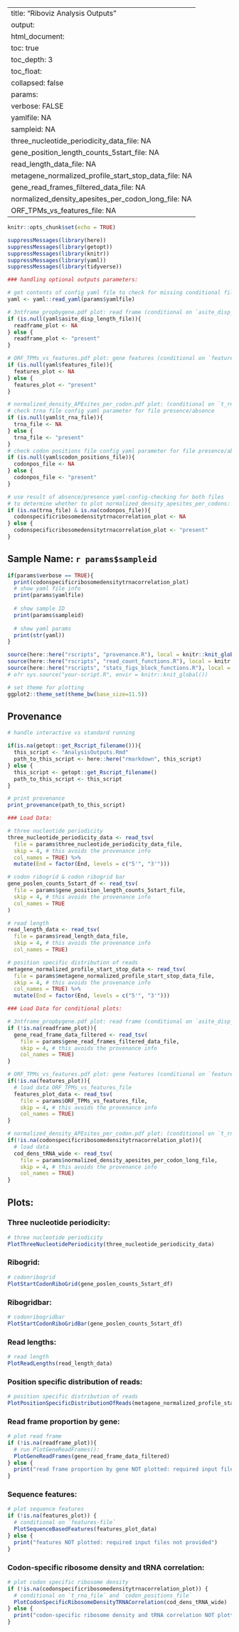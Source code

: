 
---
title: "Riboviz Analysis Outputs"
output: 
  html_document:
    toc: true
    toc_depth: 3
    toc_float:
      collapsed: false
params: 
  verbose: FALSE
  yamlfile: NA
  sampleid: NA
  three_nucleotide_periodicity_data_file: NA
  gene_position_length_counts_5start_file: NA
  read_length_data_file: NA
  metagene_normalized_profile_start_stop_data_file: NA
  gene_read_frames_filtered_data_file: NA
  normalized_density_apesites_per_codon_long_file: NA
  ORF_TPMs_vs_features_file: NA
---

```r
knitr::opts_chunk$set(echo = TRUE)

suppressMessages(library(here))
suppressMessages(library(getopt))
suppressMessages(library(knitr)) 
suppressMessages(library(yaml))
suppressMessages(library(tidyverse))
```

```r

### handling optional outputs parameters: 

# get contents of config yaml file to check for missing conditional files
yaml <- yaml::read_yaml(params$yamlfile)

# 3ntframe_propbygene.pdf plot: read frame (conditional on `asite_disp_length_file`) 
if (is.null(yaml$asite_disp_length_file)){
  readframe_plot <- NA
} else {
  readframe_plot <- "present"
}

# ORF_TPMs_vs_features.pdf plot: gene features (conditional on `features_file`)
if (is.null(yaml$features_file)){
  features_plot <- NA
} else {
  features_plot <- "present"
}

# normalized_density_APEsites_per_codon.pdf plot: (conditional on `t_rna_file` and `codon_positions_file`)
# check trna file config yaml parameter for file presence/absence
if (is.null(yaml$t_rna_file)){
  trna_file <- NA
} else {
  trna_file <- "present"
}
# check codon positions file config yaml parameter for file presence/absence
if (is.null(yaml$codon_positions_file)){
  codonpos_file <- NA
} else {
  codonpos_file <- "present"
}

# use result of absence/presence yaml-config-checking for both files 
# to determine whether to plot normalized_density_apesites_per_codons:
if (is.na(trna_file) & is.na(codonpos_file)){
  codonspecificribosomedensitytrnacorrelation_plot <- NA
} else {
  codonspecificribosomedensitytrnacorrelation_plot <- "present"
}
```

## Sample Name: `r params$sampleid`

```r

if(params$verbose == TRUE){
  print(codonspecificribosomedensitytrnacorrelation_plot)
  # show yaml file info
  print(params$yamlfile)
  
  # show sample ID
  print(params$sampleid)
  
  # show yaml params
  print(str(yaml))
}
```

```r

source(here::here("rscripts", "provenance.R"), local = knitr::knit_global())
source(here::here("rscripts", "read_count_functions.R"), local = knitr::knit_global())
source(here::here("rscripts", "stats_figs_block_functions.R"), local = knitr::knit_global())
# o?r sys.source("your-script.R", envir = knitr::knit_global())

# set theme for plotting
ggplot2::theme_set(theme_bw(base_size=11.5))
```

## Provenance

```r
# handle interactive vs standard running

if(is.na(getopt::get_Rscript_filename())){
  this_script <- "AnalysisOutputs.Rmd"
  path_to_this_script <- here::here("rmarkdown", this_script)
} else {
  this_script <- getopt::get_Rscript_filename()
  path_to_this_script <- this_script
}

# print provenance
print_provenance(path_to_this_script)
```

```r

### Load Data: 

# three nucleotide periodicity
three_nucleotide_periodicity_data <- read_tsv(
  file = params$three_nucleotide_periodicity_data_file, 
  skip = 4, # this avoids the provenance info
  col_names = TRUE) %>%
  mutate(End = factor(End, levels = c("5'", "3'")))

# codon ribogrid & codon ribogrid bar
gene_poslen_counts_5start_df <- read_tsv(
  file = params$gene_position_length_counts_5start_file, 
  skip = 4, # this avoids the provenance info
  col_names = TRUE
)

# read length
read_length_data <- read_tsv(
  file = params$read_length_data_file, 
  skip = 4, # this avoids the provenance info
  col_names = TRUE)

# position specific distribution of reads 
metagene_normalized_profile_start_stop_data <- read_tsv(
  file = params$metagene_normalized_profile_start_stop_data_file, 
  skip = 4, # this avoids the provenance info
  col_names = TRUE) %>%
  mutate(End = factor(End, levels = c("5'", "3'")))

### Load Data for conditional plots:

# 3ntframe_propbygene.pdf plot: read frame (conditional on `asite_disp_length_file`) 
if (!is.na(readframe_plot)){
  gene_read_frame_data_filtered <- read_tsv(
    file = params$gene_read_frames_filtered_data_file, 
    skip = 4, # this avoids the provenance info
    col_names = TRUE)
}

# ORF_TPMs_vs_features.pdf plot: gene features (conditional on `features-file`)
if(!is.na(features_plot)){
  # load data ORF_TPMs_vs_features_file
  features_plot_data <- read_tsv(
    file = params$ORF_TPMs_vs_features_file, 
    skip = 4, # this avoids the provenance info
    col_names = TRUE)
}

# normalized_density_APEsites_per_codon.pdf plot: (conditional on `t_rna_file` and `codon_positions_file`)
if(!is.na(codonspecificribosomedensitytrnacorrelation_plot)){
  # load data 
  cod_dens_tRNA_wide <- read_tsv(
    file = params$normalized_density_apesites_per_codon_long_file, 
    skip = 4, # this avoids the provenance info
    col_names = TRUE)
}
```

## Plots:

### Three nucleotide periodicity: 

```r

# three nucleotide periodicity
PlotThreeNucleotidePeriodicity(three_nucleotide_periodicity_data)
```

### Ribogrid: 

```r

# codonribogrid
PlotStartCodonRiboGrid(gene_poslen_counts_5start_df)
```

### Ribogridbar: 

```r

# codonribogridbar
PlotStartCodonRiboGridBar(gene_poslen_counts_5start_df)
```

### Read lengths:

```r

# read length
PlotReadLengths(read_length_data)
```

### Position specific distribution of reads:

```r

# position specific distribution of reads
PlotPositionSpecificDistributionOfReads(metagene_normalized_profile_start_stop_data)
```

### Read frame proportion by gene: 

```r

# plot read frame
if (!is.na(readframe_plot)){
  # run PlotGeneReadFrames():
  PlotGeneReadFrames(gene_read_frame_data_filtered)
} else {
  print("read frame proportion by gene NOT plotted: required input files not provided")
}
```

### Sequence features: 

```r

# plot sequence features
if (!is.na(features_plot)) {
  # conditional on `features-file`
  PlotSequenceBasedFeatures(features_plot_data)
} else {
  print("features NOT plotted: required input files not provided")
}
```

### Codon-specific ribosome density and tRNA correlation:

```r

# plot codon specific ribosome density 
if (!is.na(codonspecificribosomedensitytrnacorrelation_plot)) {
  # conditional on `t_rna_file` and `codon_positions_file`
  PlotCodonSpecificRibosomeDensityTRNACorrelation(cod_dens_tRNA_wide)
} else {
  print("codon-specific ribosome density and tRNA correlation NOT plotted: required input files not provided")
}
```

